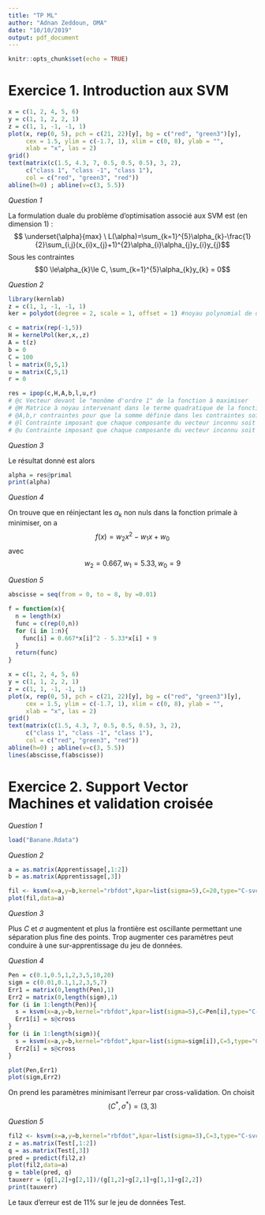 ```yaml
---
title: "TP ML"
author: "Adnan Zeddoun, OMA"
date: "10/10/2019"
output: pdf_document
---
```


```r
knitr::opts_chunk$set(echo = TRUE)
```

# Exercice 1. Introduction aux SVM

```r
x = c(1, 2, 4, 5, 6)
y = c(1, 1, 2, 2, 1)
z = c(1, 1, -1, -1, 1)
plot(x, rep(0, 5), pch = c(21, 22)[y], bg = c("red", "green3")[y],
     cex = 1.5, ylim = c(-1.7, 1), xlim = c(0, 8), ylab = "",
     xlab = "x", las = 2)
grid()
text(matrix(c(1.5, 4.3, 7, 0.5, 0.5, 0.5), 3, 2),
     c("class 1", "class -1", "class 1"),
     col = c("red", "green3", "red"))
abline(h=0) ; abline(v=c(3, 5.5))
```
\newpage

*Question 1* 

La formulation duale du problème d'optimisation associé aux SVM est (en dimension 1) :
$$ \underset{\alpha}{max} \ L(\alpha)=\sum_{k=1}^{5}\alpha_{k}-\frac{1}{2}\sum_{i,j}(x_{i}x_{j}+1)^{2}\alpha_{i}\alpha_{j}y_{i}y_{j}$$
Sous les contraintes $$0 \le\alpha_{k}\le C, \sum_{k=1}^{5}\alpha_{k}y_{k} = 0$$

*Question 2* 
```r
library(kernlab)
z = c(1, 1, -1, -1, 1)
ker = polydot(degree = 2, scale = 1, offset = 1) #noyau polynomial de degré 2

c = matrix(rep(-1,5))
H = kernelPol(ker,x,,z)
A = t(z)
b = 0
C = 100
l = matrix(0,5,1)
u = matrix(C,5,1)
r = 0

res = ipop(c,H,A,b,l,u,r)
# @c Vecteur devant le "monôme d'ordre 1" de la fonction à maximiser
# @H Matrice à noyau intervenant dans le terme quadratique de la fonction à maximiser
# @A,b,r contraintes pour que la somme définie dans les contraintes soit nulle
# @l Contrainte imposant que chaque composante du vecteur inconnu soit positive ou nulle
# @u Contrainte imposant que chaque composante du vecteur inconnu soit négative ou nulle
```

*Question 3*

Le résultat donné est alors
```r
alpha = res@primal
print(alpha)
```

*Question 4*

On trouve que en réinjectant les $\alpha_{k}$ non nuls dans la fonction primale à minimiser, on a $$f(x) = w_{2}x^{2} - w_{1}x + w_{0}$$ avec 
$$w_{2} = 0.667, w_{1} = 5.33, w_{0} = 9$$

*Question 5*

```r
abscisse = seq(from = 0, to = 8, by =0.01)

f = function(x){
  n = length(x)
  func = c(rep(0,n))
  for (i in 1:n){
    func[i] = 0.667*x[i]^2 - 5.33*x[i] + 9
  }
  return(func)
}

x = c(1, 2, 4, 5, 6)
y = c(1, 1, 2, 2, 1)
z = c(1, 1, -1, -1, 1)
plot(x, rep(0, 5), pch = c(21, 22)[y], bg = c("red", "green3")[y],
     cex = 1.5, ylim = c(-1.7, 1), xlim = c(0, 8), ylab = "",
     xlab = "x", las = 2)
grid()
text(matrix(c(1.5, 4.3, 7, 0.5, 0.5, 0.5), 3, 2),
     c("class 1", "class -1", "class 1"),
     col = c("red", "green3", "red"))
abline(h=0) ; abline(v=c(3, 5.5)) 
lines(abscisse,f(abscisse))

```
\newpage

# Exercice 2. Support Vector Machines et validation croisée

*Question 1*

```r
load("Banane.Rdata")
```

*Question 2*

```r
a = as.matrix(Apprentissage[,1:2])
b = as.matrix(Apprentissage[,3])

fil <- ksvm(x=a,y=b,kernel="rbfdot",kpar=list(sigma=5),C=20,type="C-svc",cross=2)
plot(fil,data=a)
```

*Question 3*

Plus $C$ et $\sigma$ augmentent et plus la frontière est oscillante permettant une séparation plus fine des points. Trop augmenter ces paramètres peut conduire à une sur-apprentissage du jeu de données.

*Question 4*

```r
Pen = c(0.1,0.5,1,2,3,5,10,20)
sigm = c(0.01,0.1,1,2,3,5,7)
Err1 = matrix(0,length(Pen),1)
Err2 = matrix(0,length(sigm),1)
for (i in 1:length(Pen)){
  s = ksvm(x=a,y=b,kernel="rbfdot",kpar=list(sigma=5),C=Pen[i],type="C-svc",cross=2)
  Err1[i] = s@cross
}
for (i in 1:length(sigm)){
  s = ksvm(x=a,y=b,kernel="rbfdot",kpar=list(sigma=sigm[i]),C=5,type="C-svc",cross=2)
  Err2[i] = s@cross
}

plot(Pen,Err1)
plot(sigm,Err2)
```

On prend les paramètres minimisant l'erreur par cross-validation.
On choisit $$(C^{*},\sigma^{*}) = (3,3)$$

*Question 5*

```r
fil2 <- ksvm(x=a,y=b,kernel="rbfdot",kpar=list(sigma=3),C=3,type="C-svc",cross=2)
z = as.matrix(Test[,1:2])
q = as.matrix(Test[,3])
pred = predict(fil2,z)
plot(fil2,data=a)
g = table(pred, q)
tauxerr = (g[1,2]+g[2,1])/(g[1,2]+g[2,1]+g[1,1]+g[2,2])
print(tauxerr)
```

Le taux d'erreur est de 11% sur le jeu de données Test.
